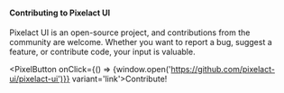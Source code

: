 
#### Contributing to Pixelact UI
Pixelact UI is an open-source project, and contributions from the community are welcome. Whether you want to report a bug, suggest a feature, or contribute code, your input is valuable.

<PixelButton onClick={() => {window.open('https://github.com/pixelact-ui/pixelact-ui')}} variant='link'>Contribute!</PixelButton>
